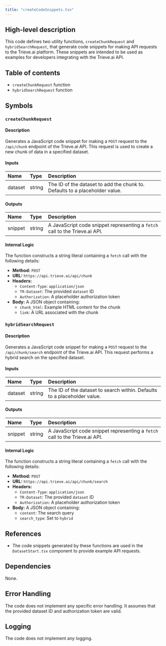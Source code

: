 ```yaml
---
title: "createCodeSnippets.tsx"
---
```


## High-level description
This code defines two utility functions, `createChunkRequest` and `hybridSearchRequest`, that generate code snippets for making API requests to the Trieve.ai platform. These snippets are intended to be used as examples for developers integrating with the Trieve.ai API.

## Table of contents
- `createChunkRequest` function
- `hybridSearchRequest` function

## Symbols

### `createChunkRequest`
#### Description
Generates a JavaScript code snippet for making a `POST` request to the `/api/chunk` endpoint of the Trieve.ai API. This request is used to create a new chunk of data in a specified dataset.

#### Inputs
| Name | Type | Description |
|:-----|:-----|:------------|
| dataset | string | The ID of the dataset to add the chunk to. Defaults to a placeholder value. |

#### Outputs
| Name | Type | Description |
|:-----|:-----|:------------|
| snippet | string | A JavaScript code snippet representing a `fetch` call to the Trieve.ai API. |

#### Internal Logic
The function constructs a string literal containing a `fetch` call with the following details:
- **Method:** `POST`
- **URL:** `https://api.trieve.ai/api/chunk`
- **Headers:**
    - `Content-Type`: `application/json`
    - `TR-Dataset`: The provided `dataset` ID
    - `Authorization`: A placeholder authorization token
- **Body:** A JSON object containing:
    - `chunk_html`: Example HTML content for the chunk
    - `link`: A URL associated with the chunk

### `hybridSearchRequest`
#### Description
Generates a JavaScript code snippet for making a `POST` request to the `/api/chunk/search` endpoint of the Trieve.ai API. This request performs a hybrid search on the specified dataset.

#### Inputs
| Name | Type | Description |
|:-----|:-----|:------------|
| dataset | string | The ID of the dataset to search within. Defaults to a placeholder value. |

#### Outputs
| Name | Type | Description |
|:-----|:-----|:------------|
| snippet | string | A JavaScript code snippet representing a `fetch` call to the Trieve.ai API. |

#### Internal Logic
The function constructs a string literal containing a `fetch` call with the following details:
- **Method:** `POST`
- **URL:** `https://api.trieve.ai/api/chunk/search`
- **Headers:**
    - `Content-Type`: `application/json`
    - `TR-Dataset`: The provided `dataset` ID
    - `Authorization`: A placeholder authorization token
- **Body:** A JSON object containing:
    - `content`: The search query
    - `search_type`: Set to `hybrid`

## References
- The code snippets generated by these functions are used in the `DatasetStart.tsx` component to provide example API requests.

## Dependencies
None.

## Error Handling
The code does not implement any specific error handling. It assumes that the provided dataset ID and authorization token are valid.

## Logging
The code does not implement any logging.
